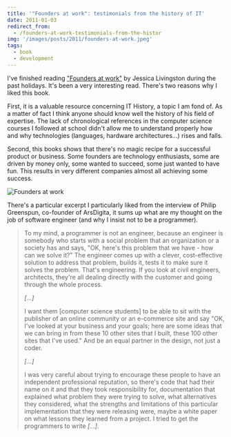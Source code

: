 ```yaml
---
title: '"Founders at work": testimonials from the history of IT'
date: 2011-01-03
redirect_from:
  - /founders-at-work-testimonials-from-the-histor
img: '/images/posts/2011/founders-at-work.jpeg'
tags:
  - book
  - development
---
```


I've finished reading ["Founders at work"](http://www.foundersatwork.com/) by
Jessica Livingston during the past holidays. It's been a very interesting read.
There's two reasons why I liked this book.

First, it is a valuable resource concerning IT History, a topic I am fond of. As
a matter of fact I think anyone should know well the history of his field of
expertise. The lack of chronological references in the computer science courses
I followed at school didn't allow me to understand properly how and why
technologies (languages, hardware architectures...) rises and falls.

Second, this books shows that there's no magic recipe for a successful product
or business. Some founders are technology enthusiasts, some are driven by money
only, some wanted to succeed, some just wanted to have fun. This results in very
different companies almost all achieving some success.

![Founders at work](/images/posts/2011/founders-at-work.jpeg)

There's a particular excerpt I particularly liked from the interview of Philip
Greenspun, co-founder of ArsDigita, it sums up what are my thought on the job of
software engineer (and why I insist not to be a programmer).

> To my mind, a programmer is not an engineer, because an engineer is somebody
> who starts with a social problem that an organization or a society has and
> says, "OK, here's this problem that we have - how can we solve it?" The
> engineer comes up with a clever, cost-effective solution to address that
> problem, builds it, tests it to make sure it solves the problem. That's
> engineering. If you look at civil engineers, architects, they're all dealing
> directly with the customer and going through the whole process.
>
> _\[...\]_
>
> I want them \[computer science students\] to be able to sit with the publisher
> of an online community or an e-commerce site and say "OK, I've looked at your
> business and your goals; here are some ideas that we can bring in from these
> 10 other sites that I built, these 100 other sites that I've used." And be an
> equal partner in the design, not just a coder.
>
> _\[...\]_
>
> I was very careful about trying to encourage these people to have an
> independent professional reputation, so there's code that had their name on it
> and that they took responsibility for, documentation that explained what
> problem they were trying to solve, what alternatives they considered, what the
> strengths and limitations of this particular implementation that they were
> releasing were, maybe a white paper on what lessons they learned from a
> project. I tried to get the programmers to write _\[...\]_.
